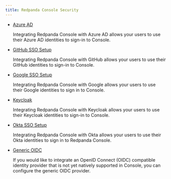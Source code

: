 ```yaml
---
title: Redpanda Console Security
---
```


<head>
    <meta name="title" content="Redpanda Console Security | Redpanda Docs"/>
    <meta name="description" content="Redpanda Console Security."/>
    <link rel="canonical" href="https://docs.redpanda.com/docs/manage/security/console/" />
</head>

- [Azure AD](../console/azure-ad)

  Integrating Redpanda Console with Azure AD allows your users to use their Azure AD identities to sign-in to Console.

- [GitHub SSO Setup](../console/github)

  Integrating Redpanda Console with GitHub allows your users to use their GitHub identities to sign-in to Console.

- [Google SSO Setup](../console/google)

  Integrating Redpanda Console with Google allows your users to use their Google identities to sign in to Console.

- [Keycloak](../console/keycloak)

  Integrating Redpanda Console with Keycloak allows your users to use their Keycloak identities to sign-in to Console.

- [Okta SSO Setup](../console/okta)

  Integrating Redpanda Console with Okta allows your users to use their Okta identities to sign in to Redpanda Console.

- [Generic OIDC](../console/generic-oidc)

  If you would like to integrate an OpenID Connect (OIDC) compatible identity provider that is not yet natively supported in Console,
  you can configure the generic OIDC provider.